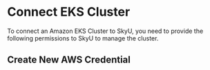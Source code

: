 # Connect EKS Cluster

To connect an Amazon EKS Cluster to SkyU, you need to provide the following permissions to SkyU to manage the cluster.

## Create New AWS Credential

